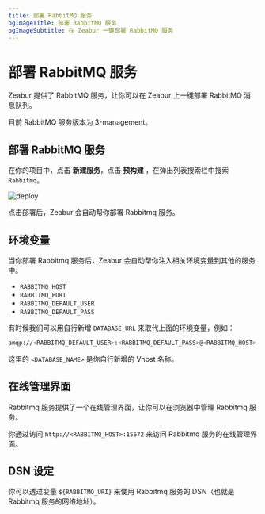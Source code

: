 ```yaml
---
title: 部署 RabbitMQ 服务
ogImageTitle: 部署 RabbitMQ 服务
ogImageSubtitle: 在 Zeabur 一键部署 RabbitMQ 服务
---
```



# 部署 RabbitMQ 服务

Zeabur 提供了 RabbitMQ 服务，让你可以在 Zeabur 上一键部署 RabbitMQ 消息队列。

<Callout type="info" emoji="ℹ️">
    目前 RabbitMQ 服务版本为 3-management。
</Callout>

## 部署 RabbitMQ 服务

在你的项目中，点击 **新建服务**，点击 **预构建** ，在弹出列表搜索栏中搜索 `Rabbitmq`。

![deploy](/deploy/common/select-service.en-US.png)

点击部署后，Zeabur 会自动帮你部署 Rabbitmq 服务。

## 环境变量

当你部署 Rabbitmq 服务后，Zeabur 会自动帮你注入相关环境变量到其他的服务中。

 - `RABBITMQ_HOST`
 - `RABBITMQ_PORT`
 - `RABBITMQ_DEFAULT_USER`
 - `RABBITMQ_DEFAULT_PASS`

有时候我们可以用自行新增 `DATABASE_URL` 来取代上面的环境变量，例如：

```bash
amqp://<RABBITMQ_DEFAULT_USER>:<RABBITMQ_DEFAULT_PASS>@<RABBITMQ_HOST>:<RABBITMQ_PORT>/<DATABASE_NAME>
```

这里的 `<DATABASE_NAME>` 是你自行新增的 Vhost 名称。

## 在线管理界面

Rabbitmq 服务提供了一个在线管理界面，让你可以在浏览器中管理 Rabbitmq 服务。

你通过访问 `http://<RABBITMQ_HOST>:15672` 来访问 Rabbitmq 服务的在线管理界面。

## DSN 设定

你可以透过变量 `${RABBITMQ_URI}` 来使用 Rabbitmq 服务的 DSN（也就是 Rabbitmq 服务的网络地址）。


